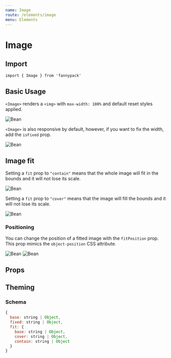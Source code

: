 ```yaml
---
name: Image
route: /elements/image
menu: Elements
---
```



# Image

## Import

`import { Image } from 'fannypack'`

## Basic Usage

`<Image>` renders a `<img>` with `max-width: 100%`  and default reset styles applied.

<Playground>
  <Image src="https://raw.githubusercontent.com/bigbellies/fannypack/master/src/_docs/bean.jpg" alt="Bean" width={500} />
</Playground>

`<Image>` is also responsive by default, however, if you want to fix the width, add the `isFixed` prop.

<Playground>
  <Image isFixed src="https://raw.githubusercontent.com/bigbellies/fannypack/master/src/_docs/bean.jpg" alt="Bean" width={500} />
</Playground>

## Image fit

Setting a `fit` prop to `"contain"` means that the whole image will fit in the bounds and it will not lose its scale.

<Playground>
  <Image fit="contain" height={300} width={300} src="https://raw.githubusercontent.com/bigbellies/fannypack/master/src/_docs/bean.jpg" alt="Bean" backgroundColor="whitesmoke" />
</Playground>

Setting a `fit` prop to `"cover"` means that the image will fill the bounds and it will not lose its scale.

<Playground>
  <Image fit="cover" height={300} width={300} src="https://raw.githubusercontent.com/bigbellies/fannypack/master/src/_docs/bean.jpg" alt="Bean" backgroundColor="whitesmoke" />
</Playground>

### Positioning

You can change the position of a fitted image with the `fitPosition` prop. This prop mimics the `object-position` CSS attribute.

<Playground>
  <Image fit="contain" fitPosition="top" height={300} width={300} src="https://raw.githubusercontent.com/bigbellies/fannypack/master/src/_docs/bean.jpg" alt="Bean" backgroundColor="whitesmoke" />
</Playground>

<Playground>
  <Image fit="cover" fitPosition="10px 5px" height={300} width={300} src="https://raw.githubusercontent.com/bigbellies/fannypack/master/src/_docs/bean.jpg" alt="Bean" backgroundColor="whitesmoke" />
</Playground>

## Props

<PropsTable of={Image} />

## Theming

### Schema

```jsx
{
  base: string | Object,
  fixed: string | Object,
  fit: {
    base: string | Object,
    cover: string | Object,
    contain: string | Object
  }
}
```

